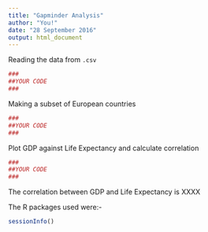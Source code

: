 ```yaml
---
title: "Gapminder Analysis"
author: "You!"
date: "28 September 2016"
output: html_document
---
```


Reading the data from `.csv`

```r
###
##YOUR CODE
###


```


Making a subset of European countries


```r
###
##YOUR CODE
###


```


Plot GDP against Life Expectancy and calculate correlation


```r

###
##YOUR CODE
###


```


The correlation between GDP and Life Expectancy is XXXX

The R packages used were:-

```r
sessionInfo()
```

